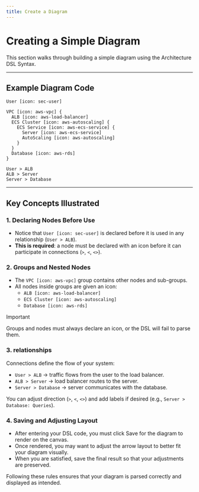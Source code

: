 ```yaml
---
title: Create a Diagram
---
```


# Creating a Simple Diagram

This section walks through building a simple diagram using the Architecture DSL Syntax.

---

## Example Diagram Code

```
User [icon: sec-user]

VPC [icon: aws-vpc] {
  ALB [icon: aws-load-balancer]
  ECS Cluster [icon: aws-autoscaling] {
    ECS Service [icon: aws-ecs-service] {
      Server [icon: aws-ecs-service]
      AutoScaling [icon: aws-autoscaling]
    }
  }
  Database [icon: aws-rds]
}

User > ALB
ALB > Server
Server > Database
```

---

## Key Concepts Illustrated

### 1. Declaring Nodes Before Use

- Notice that `User [icon: sec-user]` is declared before it is used in any relationship (`User > ALB`).
- **This is required**: a node must be declared with an icon before it can participate in connections (`>`, `<`, `<>`).

### 2. Groups and Nested Nodes

- The `VPC [icon: aws-vpc]` group contains other nodes and sub-groups.
- All nodes inside groups are given an icon:
    - `ALB [icon: aws-load-balancer]`
    - `ECS Cluster [icon: aws-autoscaling]`
    - `Database [icon: aws-rds]`

> [!IMPORTANT]
>
> Groups and nodes must always declare an icon, or the DSL will fail to parse them.

### 3. relationships

Connections define the flow of your system:
- `User > ALB` → traffic flows from the user to the load balancer.
- `ALB > Server` → load balancer routes to the server.
- `Server > Database` → server communicates with the database.

You can adjust direction (`>`, `<`, `<>`) and add labels if desired (e.g., `Server > Database: Queries`).

### 4. Saving and Adjusting Layout

- After entering your DSL code, you must click Save for the diagram to render on the canvas.
- Once rendered, you may want to adjust the arrow layout to better fit your diagram visually.
- When you are satisfied, save the final result so that your adjustments are preserved.

Following these rules ensures that your diagram is parsed correctly and displayed as intended.
